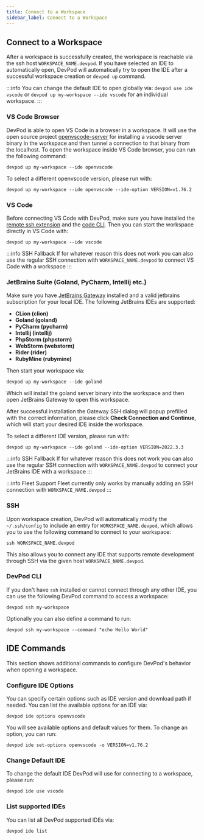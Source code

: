 ```yaml
---
title: Connect to a Workspace
sidebar_label: Connect to a Workspace
---
```


## Connect to a Workspace

After a workspace is successfully created, the workspace is reachable via the ssh host `WORKSPACE_NAME.devpod`.
If you have selected an IDE to automatically open, DevPod will automatically try to open the IDE after a successful workspace creation or `devpod up` command.

:::info
You can change the default IDE to open globally via: `devpod use ide vscode` or `devpod up my-workspace --ide vscode` for an individual workspace.
:::

### VS Code Browser

DevPod is able to open VS Code in a browser in a workspace.
It will use the open source project [openvscode-server](https://github.com/gitpod-io/openvscode-server) for installing a vscode server binary in the workspace and then tunnel a connection to that binary from the localhost.
To open the workspace inside VS Code browser, you can run the following command:
```
devpod up my-workspace --ide openvscode
```

To select a different openvscode version, please run with:
```
devpod up my-workspace --ide openvscode --ide-option VERSION=v1.76.2
```

### VS Code

Before connecting VS Code with DevPod, make sure you have installed the [remote ssh extension](https://marketplace.visualstudio.com/items?itemName=ms-vscode-remote.remote-ssh) and the [code CLI](https://code.visualstudio.com/docs/editor/command-line). Then you can start the workspace directly in VS Code with:
```
devpod up my-workspace --ide vscode
```

:::info SSH Fallback
If for whatever reason this does not work you can also use the regular SSH connection with `WORKSPACE_NAME.devpod` to connect VS Code with a workspace
:::

### JetBrains Suite (Goland, PyCharm, Intellij etc.)

Make sure you have [JetBrains Gateway](https://www.jetbrains.com/remote-development/gateway/) installed and a valid jetbrains subscription for your local IDE. The following JetBrains IDEs are supported:
* **CLion (clion)**
* **Goland (goland)**
* **PyCharm (pycharm)**
* **Intellij (intellij)**
* **PhpStorm (phpstorm)**
* **WebStorm (webstorm)**
* **Rider (rider)**
* **RubyMine (rubymine)**

Then start your workspace via:
```
devpod up my-workspace --ide goland
```

Which will install the goland server binary into the workspace and then open JetBrains Gateway to open this workspace.

After successful installation the Gateway SSH dialog will popup prefilled with the correct information, please click **Check Connection and Continue**, which will start your desired IDE inside the workspace.

To select a different IDE version, please run with:
```
devpod up my-workspace --ide goland --ide-option VERSION=2022.3.3
```

:::info SSH Fallback
If for whatever reason this does not work you can also use the regular SSH connection with `WORKSPACE_NAME.devpod` to connect your JetBrains IDE with a workspace
:::

:::info Fleet Support
Fleet currently only works by manually adding an SSH connection with `WORKSPACE_NAME.devpod`
:::

### SSH

Upon workspace creation, DevPod will automatically modify the `~/.ssh/config` to include an entry for `WORKSPACE_NAME.devpod`, which allows you to use the following command to connect to your workspace:
```
ssh WORKSPACE_NAME.devpod
```

This also allows you to connect any IDE that supports remote development through SSH via the given host `WORKSPACE_NAME.devpod`.

### DevPod CLI

If you don't have `ssh` installed or cannot connect through any other IDE, you can use the following DevPod command to access a workspace:
```
devpod ssh my-workspace
```

Optionally you can also define a command to run:
```
devpod ssh my-workspace --command "echo Hello World"
```

## IDE Commands

This section shows additional commands to configure DevPod's behavior when opening a workspace.

### Configure IDE Options

You can specify certain options such as IDE version and download path if needed. You can list the available options for an IDE via:
```
devpod ide options openvscode
```

You will see available options and default values for them. To change an option, you can run:
```
devpod ide set-options openvscode -o VERSION=v1.76.2
```

### Change Default IDE

To change the default IDE DevPod will use for connecting to a workspace, please run:
```
devpod ide use vscode
```

### List supported IDEs

You can list all DevPod supported IDEs via:
```
devpod ide list
```


